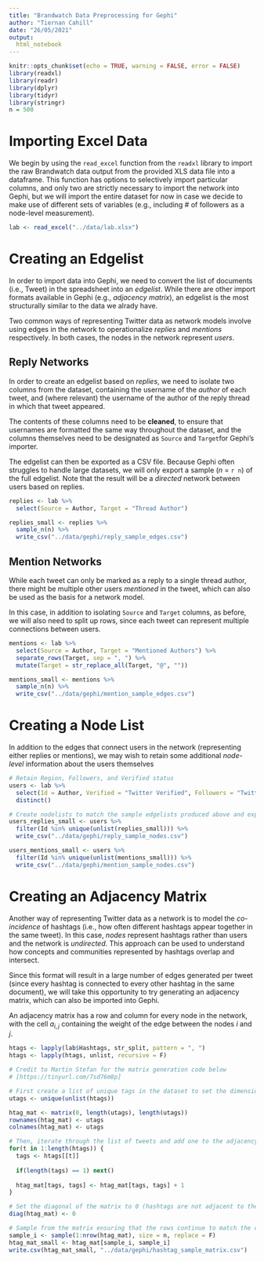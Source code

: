 ```yaml
---
title: "Brandwatch Data Preprocessing for Gephi"
author: "Tiernan Cahill"
date: "26/05/2021"
output: 
  html_notebook
---
```


```r
knitr::opts_chunk$set(echo = TRUE, warning = FALSE, error = FALSE)
library(readxl)
library(readr)
library(dplyr)
library(tidyr)
library(stringr)
n = 500
```

# Importing Excel Data
We begin by using the `read_excel` function from the `readxl` library to import the raw Brandwatch data output from the provided XLS data file into a dataframe. This function has options to selectively import particular columns, and only two are strictly necessary to import the network into Gephi, but we will import the entire dataset for now in case we decide to make use of different sets of variables (e.g., including # of followers as a node-level measurement).

```r
lab <- read_excel("../data/lab.xlsx")
```

# Creating an Edgelist
In order to import data into Gephi, we need to convert the list of documents (i.e., Tweet) in the spreadsheet into an *edgelist*. While there are other import formats available in Gephi (e.g., *adjacency matrix*), an edgelist is the most structurally similar to the data we alrady have.

Two common ways of representing Twitter data as network models involve using edges in the network to operationalize *replies* and *mentions* respectively. In both cases, the nodes in the network represent *users*.

## Reply Networks
In order to create an edgelist based on *replies*, we need to isolate two columns from the dataset, containing the username of the *author* of each tweet, and (where relevant) the username of the author of the reply thread in which that tweet appeared.

The contents of these columns need to be **cleaned**, to ensure that usernames are formatted the same way throughout the dataset, and the columns themselves need to be designated as `Source` and `Target`for Gephi's importer. 

The edgelist can then be exported as a CSV file. Because Gephi often struggles to handle large datasets, we will only export a sample (*n* = `r n`) of the full edgelist. Note that the result will be a *directed* network between users based on replies.

```r
replies <- lab %>% 
  select(Source = Author, Target = "Thread Author")

replies_small <- replies %>% 
  sample_n(n) %>% 
  write_csv("../data/gephi/reply_sample_edges.csv")
```

## Mention Networks
While each tweet can only be marked as a reply to a single thread author, there might be multiple other users *mentioned* in the tweet, which can also be used as the basis for a network model. 

In this case, in addition to isolating `Source` and `Target` columns, as before, we will also need to split up rows, since each tweet can represent multiple connections between users.

```r
mentions <- lab %>%
  select(Source = Author, Target = "Mentioned Authors") %>%
  separate_rows(Target, sep = ", ") %>%
  mutate(Target = str_replace_all(Target, "@", ""))

mentions_small <- mentions %>%
  sample_n(n) %>% 
  write_csv("../data/gephi/mention_sample_edges.csv")
```

# Creating a Node List
In addition to the edges that connect users in the network (representing either replies or mentions), we may wish to retain some additional *node-level* information about the users themselves

```r

# Retain Region, Followers, and Verified status
users <- lab %>% 
  select(Id = Author, Verified = "Twitter Verified", Followers = "Twitter Followers", Region) %>%
  distinct()

# Create nodelists to match the sample edgelists produced above and export
users_replies_small <- users %>%
  filter(Id %in% unique(unlist(replies_small))) %>%
  write_csv("../data/gephi/reply_sample_nodes.csv")

users_mentions_small <- users %>%
  filter(Id %in% unique(unlist(mentions_small))) %>%
  write_csv("../data/gephi/mention_sample_nodes.csv")
```


# Creating an Adjacency Matrix
Another way of representing Twitter data as a network  is to model the *co-incidence* of hashtags (i.e., how often different hashtags appear together in the same tweet). In this case, *nodes* represent hashtags rather than users and the network is *undirected*. This approach can be used to understand how concepts and communities represented by hashtags overlap and intersect. 

Since this format will result in a large number of edges generated per tweet (since every hashtag is connected to every other hashtag in the same document), we will take this opportunity to try generating an adjacency matrix, which can also be imported into Gephi.

An adjacency matrix has a row and column for every node in the network, with the cell $a_{i,j}$ containing the weight of the edge between the nodes $i$ and $j$. 

```r
htags <- lapply(lab$Hashtags, str_split, pattern = ", ")
htags <- lapply(htags, unlist, recursive = F)

# Credit to Martin Stefan for the matrix generation code below 
# [https://tinyurl.com/7sd76m8p]

# First create a list of unique tags in the dataset to set the dimensions of the matrix
utags <- unique(unlist(htags))

htag_mat <- matrix(0, length(utags), length(utags))
rownames(htag_mat) <- utags
colnames(htag_mat) <- utags

# Then, iterate through the list of tweets and add one to the adjacency matrix for each co-occurence detected
for(t in 1:length(htags)) {
  tags <- htags[[t]]
  
  if(length(tags) == 1) next()
  
  htag_mat[tags, tags] <- htag_mat[tags, tags] + 1
}

# Set the diagonal of the matrix to 0 (hashtags are not adjacent to themselves)
diag(htag_mat) <- 0

# Sample from the matrix ensuring that the rows continue to match the columns
sample_i <- sample(1:nrow(htag_mat), size = n, replace = F)
htag_mat_small <- htag_mat[sample_i, sample_i]
write.csv(htag_mat_small, "../data/gephi/hashtag_sample_matrix.csv")
```



